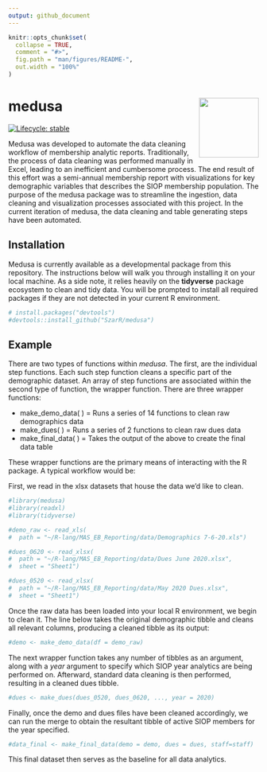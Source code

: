 ```yaml
---
output: github_document
---
```


```r
knitr::opts_chunk$set(
  collapse = TRUE,
  comment = "#>",
  fig.path = "man/figures/README-",
  out.width = "100%"
)
```

# medusa <img src="man/figures/logo.png" align="right" width="120" />
  
<!-- badges: start -->
[![Lifecycle: stable](https://img.shields.io/badge/lifecycle-stable-brightgreen.svg)](https://www.tidyverse.org/lifecycle/#stable)

<!-- badges: end -->

Medusa was developed to automate the data cleaning workflow of membership
analytic reports. Traditionally, the process of data cleaning was performed
manually in Excel, leading to an inefficient and cumbersome process. The end
result of this effort was a semi-annual membership report with visualizations
for key demographic variables that describes the SIOP membership population. The
purpose of the medusa package was to streamline the ingestion, data cleaning and
visualization processes associated with this project. In the current iteration
of medusa, the data cleaning and table generating steps have been automated.

## Installation

Medusa is currently available as a developmental package from this repository. 
The instructions below will walk you through installing it on your local machine.
As a side note, it relies heavily on the **tidyverse** package ecosystem to clean
and tidy data. You will be prompted to install all required packages if they are
not detected in your current R environment.

``` r
# install.packages("devtools")
#devtools::install_github("SzarR/medusa")
```

## Example

There are two types of functions within *medusa*. The first, are the individual
step functions. Each such step function cleans a specific part of the demographic
dataset. An array of step functions are associated within the second type of
function, the wrapper function. There are three wrapper functions:

* make_demo_data( ) = Runs a series of 14 functions to clean raw demographics data
* make_dues( ) = Runs a series of 2 functions to clean raw dues data
* make_final_data( ) = Takes the output of the above to create the final data table

These wrapper functions are the primary means of interacting with the R package. 
A typical workflow would be:

First, we read in the xlsx datasets that house the data we'd like to clean.

```r
#library(medusa)
#library(readxl)
#library(tidyverse)

#demo_raw <- read_xls(
#  path = "~/R-lang/MAS_EB_Reporting/data/Demographics 7-6-20.xls")

#dues_0620 <- read_xlsx(
#  path = "~/R-lang/MAS_EB_Reporting/data/Dues June 2020.xlsx",
#  sheet = "Sheet1")

#dues_0520 <- read_xlsx(
#  path = "~/R-lang/MAS_EB_Reporting/data/May 2020 Dues.xlsx",
#  sheet = "Sheet1")
```

Once the raw data has been loaded into your local R environment, we begin to
clean it. The line below takes the original demographic tibble and cleans all
relevant columns, producing a cleaned tibble as its output:

```r
#demo <- make_demo_data(df = demo_raw)
```

The next wrapper function takes any number of tibbles as an argument, along
with a *year* argument to specify which SIOP year analytics are being performed 
on. Afterward, standard data cleaning is then performed, resulting in a cleaned
dues tibble.

```r
#dues <- make_dues(dues_0520, dues_0620, ..., year = 2020)
```

Finally, once the demo and dues files have been cleaned accordingly, we can run
the merge to obtain the resultant tibble of active SIOP members for the year
specified.

```r
#data_final <- make_final_data(demo = demo, dues = dues, staff=staff)
```

This final dataset then serves as the baseline for all data analytics.
